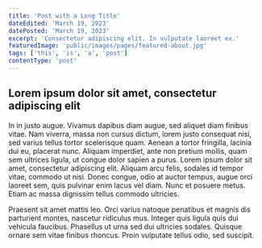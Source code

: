 ```yaml
---
title: 'Post with a Long Title'
dateEdited: 'March 19, 2023'
datePosted: 'March 19, 2023'
excerpt: 'Consectetur adipiscing elit. In vulputate laoreet ex.'
featuredImage: 'public/images/pages/featured-about.jpg'
tags: ['this', 'is', 'a', 'post']
contentType: 'post'
---
```


## Lorem ipsum dolor sit amet, consectetur adipiscing elit

In in justo augue. Vivamus dapibus diam augue, sed aliquet diam finibus vitae. Nam viverra, massa non cursus dictum, lorem justo consequat nisi,
sed varius tellus tortor scelerisque quam. Aenean a tortor fringilla, lacinia dui eu, placerat nunc. Aliquam imperdiet, ante non pretium mollis,
quam sem ultrices ligula, ut congue dolor sapien a purus. Lorem ipsum dolor sit amet, consectetur adipiscing elit. Aliquam arcu felis, sodales id tempor vitae,
commodo ut nisi. Donec congue, odio at auctor tempus, augue orci laoreet sem, quis pulvinar enim lacus vel diam. Nunc et posuere metus.
Etiam ac massa dignissim tellus commodo ultricies.

Praesent sit amet mattis leo. Orci varius natoque penatibus et magnis dis parturient montes, nascetur ridiculus mus.
Integer quis ligula quis dui vehicula faucibus. Phasellus ut urna sed dui ultricies sodales. Quisque ornare sem vitae finibus rhoncus.
Proin vulputate tellus odio, sed suscipit.
